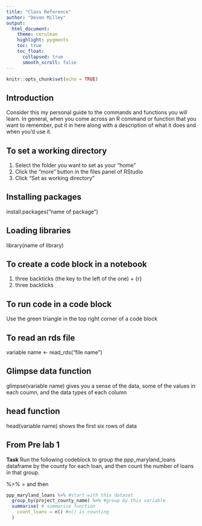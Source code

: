 ```yaml
---
title: "Class Reference"
author: "Devon Milley"
output:
  html_document:
    theme: cerulean
    highlight: pygments
    toc: true
    toc_float:
      collapsed: true
      smooth_scroll: false
---
```


```r
knitr::opts_chunk$set(echo = TRUE)
```

## Introduction

Consider this my personal guide to the commands and functions you will learn. In general, when you come across an R command or function that you want to remember, put it in here along with a description of what it does and when you'd use it.

## To set a working directory

1. Select the folder you want to set as your "home"
2. Click the "more" button in the files panel of RStudio
3. Click "Set as working directory"

## Installing packages

install.packages("name of package")

## Loading libraries

library(name of library)

## To create a code block in a notebook

1. three backticks (the key to the left of the one) + {r}
2. three backticks

## To run code in a code block

Use the green triangle in the top right corner of a code block

## To read an rds file

variable name <- read_rds("file name")

## Glimpse data function

glimpse(variable name)
gives you a sense of the data, some of the values in each coumn, and the data types of each column

## head function

head(variable name)
shows the first six rows of data


## From Pre lab 1
**Task** Run the following codeblock to group the ppp_maryland_loans dataframe by the county for each loan, and then count the number of loans in that group.

%>% = and then

```r
ppp_maryland_loans %>% #start with this dataset
  group_by(project_county_name) %>% #group by this variable
  summarise( # summarise function
    count_loans = n() #n() is counting
  )
```